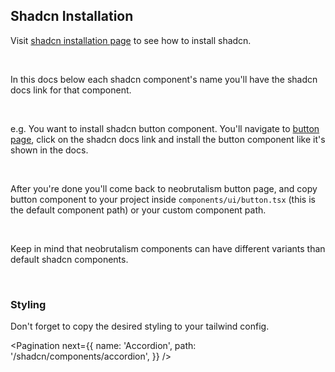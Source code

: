 
## Shadcn Installation

Visit <a href='https://ui.shadcn.com/docs/installation' target='_blank'>shadcn installation page</a> to see how to install shadcn.

<br />

In this docs below each shadcn component's name you'll have the shadcn docs link for that component.

<br />

e.g. You want to install shadcn button component. You'll navigate to <a target='_blank' href='/shadcn/components/button'>button page</a>, click on the shadcn docs
link and install the button component like it's shown in the docs.

<br />

After you're done you'll come back to neobrutalism button page, and copy button component to your project inside `components/ui/button.tsx`
(this is the default component path) or your custom component path.

<br />

Keep in mind that neobrutalism components can have different variants than default shadcn components.

<br />

### Styling

Don't forget to copy the <Link href='/docs/styling'>desired styling</Link> to your tailwind config.

<EditThisPage markdownPath="/shadcn/installation/page.mdx" />

<Pagination
  next={{
    name: 'Accordion',
    path: '/shadcn/components/accordion',
  }}
/>
